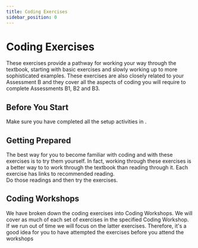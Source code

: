 ```yaml
---
title: Coding Exercises
sidebar_position: 0
---
```


# Coding Exercises
These exercises provide a pathway for working your way through the textbook, starting
with basic exercises and slowly working up to more sophisticated examples.  These
exercises are also closely related to your Assessment B and they cover all the aspects
of coding you will require to complete Assessments B1, B2 and B3.

## Before You Start
Make sure you have completed all the setup activities in <DisplayChapter chapter='chapter_01' />.

## Getting Prepared
The best way for you to become familiar with coding and with these exercises is to try
them yourself.  In fact, working through these exercises is a better way to to work through
the textbook than reading through it.  Each exercise has links to recommended reading.  
Do those readings and then try the exercises.

## Coding Workshops
We have broken down the coding exercises into Coding Workshops.  We will cover as
much of  each set of exercises in the specified Coding Workshop.  If we run out
of time we will focus on the latter exercises.  Therefore, it's a good idea for you
to have attempted the exercises before you attend the workshops